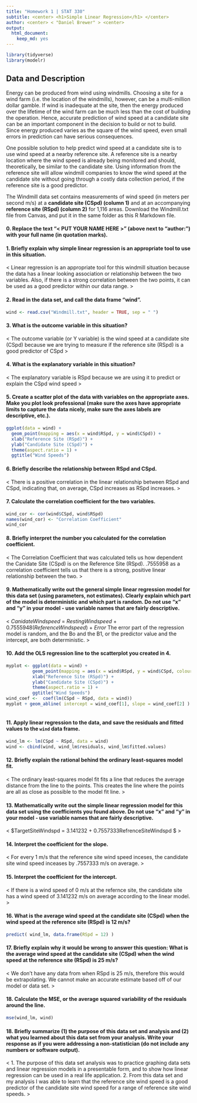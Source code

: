 ---
title: "Homework 1 | STAT 330"
subtitle: <center> <h1>Simple Linear Regression</h1> </center>
author: <center> < "Daniel Brewer" > <center>
output: 
  html_document: 
    keep_md: yes
---

<style type="text/css">
h1.title {
  font-size: 40px;
  text-align: center;
}
</style>

```{r setup, include=FALSE}
library(tidyverse)
library(modelr)
```

## Data and Description

Energy can be produced from wind using windmills. Choosing a site for a wind farm (i.e. the location of the windmills), however, can be a multi-million dollar gamble. If wind is inadequate at the site, then the energy produced over the lifetime of the wind farm can be much less than the cost of building the operation. Hence, accurate prediction of wind speed at a candidate site can be an important component in the decision to build or not to build. Since energy produced varies as the square of the wind speed, even small errors in prediction can have serious consequences.

One possible solution to help predict wind speed at a candidate site is to use wind speed at a nearby reference site. A reference site is a nearby location where the wind speed is already being monitored and should, theoretically, be similar to the candidate site. Using information from the reference site will allow windmill companies to know the wind speed at the candidate site without going through a costly data collection period, if the reference site is a good predictor. 

The Windmill data set contains measurements of wind speed (in meters per second m/s) at a **candidate site (CSpd) (column 1)** and at an accompanying **reference site (RSpd) (column 2)** for 1,116 areas. Download the Windmill.txt file from Canvas, and put it in the same folder as this R Markdown file.

#### 0. Replace the text "< PUT YOUR NAME HERE >" (above next to "author:") with your full name (in quotation marks).

#### 1. Briefly explain why simple linear regression is an appropriate tool to use in this situation.

< Linear regression is an appropriate tool for this windmill situation because the data has a linear looking association or relationship between the two variables. Also, if there is a strong correlation between the two points, it can be used as a good predictor within our data range. >

#### 2. Read in the data set, and call the data frame "wind".  

```{r}
wind <- read.csv("Windmill.txt", header = TRUE, sep = " ")
```

#### 3. What is the outcome variable in this situation? 

< The outcome variable (or Y variable) is the wind speed at a candidate site (CSpd) because we are trying to measure if the reference site (RSpd) is a good predictor of CSpd >

#### 4. What is the explanatory variable in this situation?

< The explanatory variable is  RSpd because we are using it to predict or explain the CSpd wind speed >

#### 5. Create a scatter plot of the data with variables on the appropriate axes. Make you plot look professional (make sure the axes have appropriate limits to capture the data nicely, make sure the axes labels are descriptive, etc.).

```{r, fig.align='center'}
ggplot(data = wind) +
  geom_point(mapping = aes(x = wind$RSpd, y = wind$CSpd)) +
  xlab("Reference Site (RSpd)") +
  ylab("Candidate Site (CSpd)") +
  theme(aspect.ratio = 1) +
  ggtitle("Wind Speeds")

```

#### 6. Briefly describe the relationship between RSpd and CSpd.

< There is a positive correlation in the linear relationship between RSpd and CSpd, indicating that, on average, CSpd increases as RSpd increases. >

#### 7. Calculate the correlation coefficient for the two variables.

```{r}
wind_cor <- cor(wind$CSpd, wind$RSpd)
names(wind_cor) <- "Correlation Coefficient"
wind_cor
```

#### 8. Briefly interpret the number you calculated for the correlation coefficient.

< The Correlation Coefficient that was calculated tells us how dependent the Canidate Site (CSpd) is on the Reference Site (RSpd). .7555958 as a correlation coefficient tells us that there is a strong, positive linear relationship between the two. >

#### 9. Mathematically write out the general simple linear regression model for this data set (using parameters, not estimates). Clearly explain which part of the model is deterministic and which part is random. Do not use "x" and "y" in your model - use variable names that are fairly descriptive.

< $CanidateWindspeed$ $=$ $RestingWindspeed$ $+$ $0.7555948(ReferenceWindspeed)$ $+$ $Error$ 
  The error part of the regression model is random, and the Bo and the B1, or the predictor value and the  intercept, are both deterministic. >

#### 10. Add the OLS regression line to the scatterplot you created in 4.

```{r, fig.align='center'}

myplot <- ggplot(data = wind) +
          geom_point(mapping = aes(x = wind$RSpd, y = wind$CSpd, colour = "red")) +
          xlab("Reference Site (RSpd)") +
          ylab("Candidate Site (CSpd)") +
          theme(aspect.ratio = 1) +
          ggtitle("Wind Speeds") 
wind_coef <-  coef(lm(CSpd ~ RSpd, data = wind))
myplot + geom_abline( intercept = wind_coef[1], slope = wind_coef[2] )
         
```

#### 11. Apply linear regression to the data, and save the residuals and fitted values to the `wind` data frame.

```{r}
wind_lm <- lm(CSpd ~ RSpd, data = wind)
wind <- cbind(wind, wind_lm$residuals, wind_lm$fitted.values)
```

#### 12. Briefly explain the rational behind the ordinary least-squares model fit.

< The ordinary least-squares model fit fits a line that reduces the average distance from the line to the points. This creates the line where the points are all as close as possible to the model fit line. >

#### 13. Mathematically write out the simple linear regression model for this data set using the coefficients you found above. Do not use "x" and "y" in your model - use variable names that are fairly descriptive.

< $TargetSiteWindspd = 3.141232 + 0.7557333RefrenceSiteWindspd $ >

#### 14. Interpret the coefficient for the slope.

< For every 1 m/s that the reference site wind speed inceses, the candidate site wind speed inceases by .7557333 m/s on average. >

#### 15. Interpret the coefficient for the intercept.

< If there is a wind speed of 0 m/s at the refernce site, the candidate site has a wind speed of 3.141232 m/s on average according to the linear model. >

#### 16. What is the average wind speed at the candidate site (CSpd) when the wind speed at the reference site (RSpd) is 12 m/s?

```{r}
predict( wind_lm, data.frame(RSpd = 12) )

```

#### 17. Briefly explain why it would be wrong to answer this question: What is the average wind speed at the candidate site (CSpd) when the wind speed at the reference site (RSpd) is 25 m/s?

< We don't have any data from when RSpd is 25 m/s, therefore this would be extrapolating. We cannot make an accurate estimate based off of our model or data set. >

#### 18. Calculate the MSE, or the average squared variability of the residuals around the line.

```{r}
mse(wind_lm, wind)
```

#### 18. Briefly summarize (1) the purpose of this data set and analysis and (2) what you learned about this data set from your analysis. Write your response as if you were addressing a non-statistician (do not include any numbers or software output).

< 1. The purpose of this data set analysis was to practice graphing data sets and linear regression models in a presentable form, and to show how linear regression can be used in a real life application. 
  2. From this data set and my analysis I was able to learn that the reference site wind speed is a good predictor of the candidate site wind speed for a range of reference site wind speeds.  >
